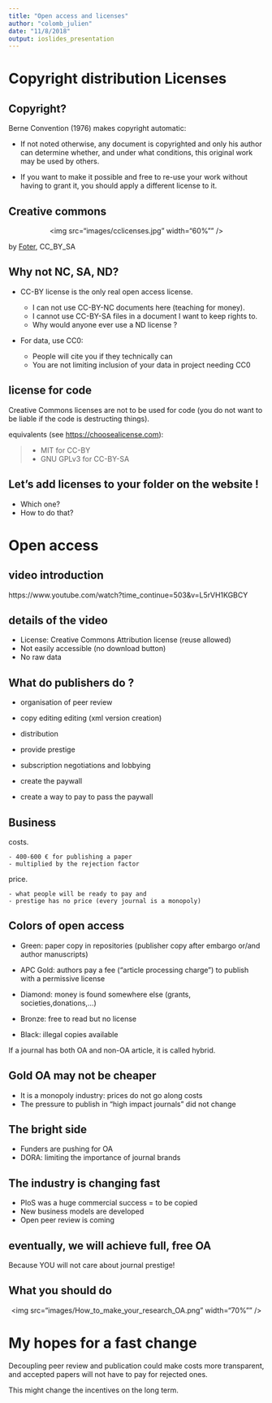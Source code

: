 ```yaml
---
title: "Open access and licenses"
author: "colomb_julien"
date: "11/8/2018"
output: ioslides_presentation
---
```


# Copyright distribution Licenses

## Copyright?

Berne Convention (1976) makes copyright automatic:

- If not noted otherwise, any document is copyrighted and only his author can determine whether, and under what conditions, this original work may be used by others. 

- If you want to make it possible and free to re-use your work without having to grant it, you should apply a different license to it.



## Creative commons

<center><img src="images/cclicenses.jpg" width="60%"" /></center>

by [Foter](https://foter.com), CC_BY_SA
 


## Why not NC, SA, ND?

- CC-BY license is the only real open access license.

    - I can not use CC-BY-NC documents here (teaching for money).
    - I cannot use CC-BY-SA files in a document I want to keep rights to.
    - Why would anyone ever use a ND license ?

- For data, use CC0:

    - People will cite you if they technically can
    - You are not limiting inclusion of your data in project needing CC0

## license for code

Creative Commons licenses are not to be used for code (you do not want to be liable if the code is destructing things).

equivalents (see [https://choosealicense.com](https://choosealicense.com)):

> - MIT for CC-BY
> - GNU GPLv3  for CC-BY-SA

## Let's add licenses to your folder on the website !
- Which one?
- How to do that?

# Open access

## video introduction

https://www.youtube.com/watch?time_continue=503&v=L5rVH1KGBCY

## details of the video

- License:  Creative Commons Attribution license (reuse allowed)
- Not easily accessible (no download button)
- No raw data

## What do publishers do ?

- organisation of peer review
- copy editing editing (xml version creation)
- distribution
- provide prestige
- subscription negotiations and lobbying


- create the paywall
- create a way to pay to pass the paywall


## Business

costs.

    - 400-600 € for publishing a paper
    - multiplied by the rejection factor

price.

    - what people will be ready to pay and
    - prestige has no price (every journal is a monopoly)
    
## Colors of open access

- Green: paper copy in repositories (publisher copy after embargo or/and author manuscripts)
- APC Gold: authors pay a fee ("article processing charge") to publish with a permissive license
- Diamond: money is found somewhere else (grants, societies,donations,...)

- Bronze: free to read but no license
- Black: illegal copies available

If a journal has both OA and non-OA article, it is called hybrid.

## Gold OA may not be cheaper

- It is a monopoly industry: prices do not go along costs
- The pressure to publish in "high impact journals" did not change

## The bright side

- Funders are pushing for OA
- DORA: limiting the importance of journal brands

## The industry is changing fast

- PloS was a huge commercial success = to be copied
- New business models are developed
- Open peer review is coming

## eventually, we will achieve full, free OA

Because YOU will not care about journal prestige!

## What you should do

<center><img src="images/How_to_make_your_research_OA.png" width="70%"" /></center>


# My hopes for a fast change

Decoupling peer review and publication could make costs more transparent, and accepted papers will not have to pay for rejected ones.

This might change the incentives on the long term.